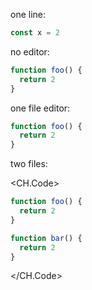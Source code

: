 one line:

```js
const x = 2
```

no editor:

```js
function foo() {
  return 2
}
```

one file editor:

```js foo.js
function foo() {
  return 2
}
```

two files:

<CH.Code>

```js foo.js
function foo() {
  return 2
}
```

```js bar.js
function bar() {
  return 2
}
```

</CH.Code>
